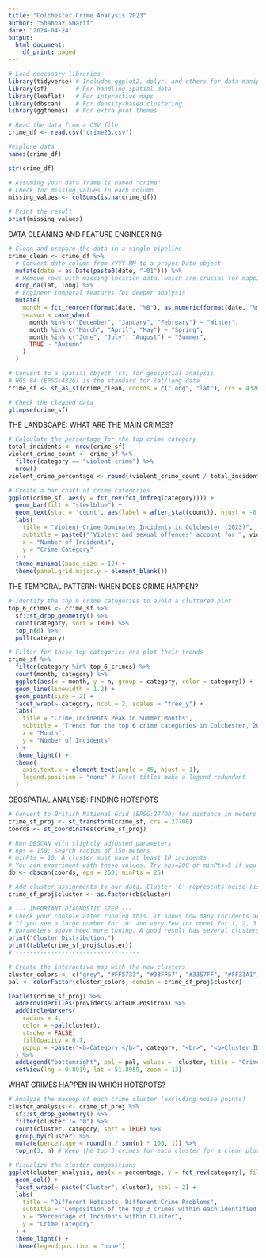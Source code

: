 ```yaml
---
title: "Colchester Crime Analysis 2023"
author: "Shahbaz SHarif"
date: "2024-04-24"
output:
  html_document:
    df_print: paged
---
```



```r
# Load necessary libraries
library(tidyverse) # Includes ggplot2, dplyr, and others for data manipulation
library(sf)        # For handling spatial data
library(leaflet)   # For interactive maps
library(dbscan)    # For density-based clustering
library(ggthemes)  # For extra plot themes
```

```r
# Read the data from a CSV file
crime_df <- read.csv("crime23.csv")
```

```r
#explore data
names(crime_df)
```

```r
str(crime_df)
```

```r
# Assuming your data frame is named "crime"
# Check for missing values in each column
missing_values <- colSums(is.na(crime_df))

# Print the result
print(missing_values)
```

DATA CLEANING AND FEATURE ENGINEERING 
```r
# Clean and prepare the data in a single pipeline
crime_clean <- crime_df %>%
  # Convert date column from YYYY-MM to a proper Date object
  mutate(date = as.Date(paste0(date, "-01"))) %>%
  # Remove rows with missing location data, which are crucial for mapping
  drop_na(lat, long) %>%
  # Engineer temporal features for deeper analysis
  mutate(
    month = fct_reorder(format(date, "%B"), as.numeric(format(date, "%m"))), # Ordered Month Factor
    season = case_when(
      month %in% c("December", "January", "February") ~ "Winter",
      month %in% c("March", "April", "May") ~ "Spring",
      month %in% c("June", "July", "August") ~ "Summer",
      TRUE ~ "Autumn"
    )
  )

# Convert to a spatial object (sf) for geospatial analysis
# WGS 84 (EPSG:4326) is the standard for lat/long data
crime_sf <- st_as_sf(crime_clean, coords = c("long", "lat"), crs = 4326, na.fail = FALSE)

# Check the cleaned data
glimpse(crime_sf)
```



THE LANDSCAPE: WHAT ARE THE MAIN CRIMES? 
```r
# Calculate the percentage for the top crime category
total_incidents <- nrow(crime_sf)
violent_crime_count <- crime_sf %>%
  filter(category == "violent-crime") %>%
  nrow()
violent_crime_percentage <- round((violent_crime_count / total_incidents) * 100, 1)

# Create a bar chart of crime categories
ggplot(crime_sf, aes(y = fct_rev(fct_infreq(category)))) +
  geom_bar(fill = "steelblue") +
  geom_text(stat = 'count', aes(label = after_stat(count)), hjust = -0.2) +
  labs(
    title = "Violent Crime Dominates Incidents in Colchester (2023)",
    subtitle = paste0("'Violent and sexual offences' account for ", violent_crime_percentage, "% of all recorded incidents."),
    x = "Number of Incidents",
    y = "Crime Category"
  ) +
  theme_minimal(base_size = 12) +
  theme(panel.grid.major.y = element_blank())

```

 THE TEMPORAL PATTERN: WHEN DOES CRIME HAPPEN?
```r
# Identify the top 6 crime categories to avoid a cluttered plot
top_6_crimes <- crime_sf %>%
  sf::st_drop_geometry() %>%
  count(category, sort = TRUE) %>%
  top_n(6) %>%
  pull(category)

# Filter for these top categories and plot their trends
crime_sf %>%
  filter(category %in% top_6_crimes) %>%
  count(month, category) %>%
  ggplot(aes(x = month, y = n, group = category, color = category)) +
  geom_line(linewidth = 1.2) +
  geom_point(size = 2) +
  facet_wrap(~ category, ncol = 2, scales = "free_y") +
  labs(
    title = "Crime Incidents Peak in Summer Months",
    subtitle = "Trends for the top 6 crime categories in Colchester, 2023",
    x = "Month",
    y = "Number of Incidents"
  ) +
  theme_light() +
  theme(
    axis.text.x = element_text(angle = 45, hjust = 1),
    legend.position = "none" # Facet titles make a legend redundant
  )
```

GEOSPATIAL ANALYSIS: FINDING HOTSPOTS
```r
# Convert to British National Grid (EPSG:27700) for distance in meters
crime_sf_proj <- st_transform(crime_sf, crs = 27700)
coords <- st_coordinates(crime_sf_proj)

# Run DBSCAN with slightly adjusted parameters
# eps = 150: Search radius of 150 meters
# minPts = 10: A cluster must have at least 10 incidents
# You can experiment with these values. Try eps=200 or minPts=5 if you still see no clusters.
db <- dbscan(coords, eps = 250, minPts = 25)

# Add cluster assignments to our data. Cluster '0' represents noise (isolated incidents).
crime_sf_proj$cluster <- as.factor(db$cluster)

# --- IMPORTANT DIAGNOSTIC STEP ---
# Check your console after running this. It shows how many incidents are in each cluster.
# If you see a large number for '0' and very few (or none) for 1, 2, 3..., then the
# parameters above need more tuning. A good result has several clusters with incidents.
print("Cluster Distribution:")
print(table(crime_sf_proj$cluster))
# -----------------------------------

# Create the interactive map with the new clusters
cluster_colors <- c("grey", "#FF5733", "#33FF57", "#3357FF", "#FF33A1", "#F1C40F", "#8E44AD")
pal <- colorFactor(cluster_colors, domain = crime_sf_proj$cluster)

leaflet(crime_sf_proj) %>%
  addProviderTiles(providers$CartoDB.Positron) %>%
  addCircleMarkers(
    radius = 4,
    color = ~pal(cluster),
    stroke = FALSE,
    fillOpacity = 0.7,
    popup = ~paste("<b>Category:</b>", category, "<br>", "<b>Cluster ID:</b>", cluster)
  ) %>%
  addLegend("bottomright", pal = pal, values = ~cluster, title = "Crime Cluster ID") %>%
  setView(lng = 0.8919, lat = 51.8959, zoom = 13)
```



 WHAT CRIMES HAPPEN IN WHICH HOTSPOTS?
```r
# Analyze the makeup of each crime cluster (excluding noise points)
cluster_analysis <- crime_sf_proj %>%
  sf::st_drop_geometry() %>%
  filter(cluster != "0") %>%
  count(cluster, category, sort = TRUE) %>%
  group_by(cluster) %>%
  mutate(percentage = round(n / sum(n) * 100, 1)) %>%
  top_n(3, n) # Keep the top 3 crimes for each cluster for a clean plot

# Visualize the cluster compositions
ggplot(cluster_analysis, aes(x = percentage, y = fct_rev(category), fill = category)) +
  geom_col() +
  facet_wrap(~ paste("Cluster", cluster), ncol = 2) +
  labs(
    title = "Different Hotspots, Different Crime Problems",
    subtitle = "Composition of the top 3 crimes within each identified cluster",
    x = "Percentage of Incidents within Cluster",
    y = "Crime Category"
  ) +
  theme_light() +
  theme(legend.position = "none")
```
